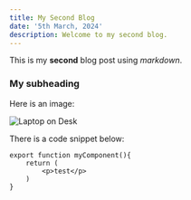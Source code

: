 ```yaml
---
title: My Second Blog
date: '5th March, 2024'
description: Welcome to my second blog.
---
```


This is my **second** blog post using _markdown_.

### My subheading

Here is an image:

![Laptop on Desk](/imgs/laptop.jpg)

There is a code snippet below:

```
export function myComponent(){
    return (
        <p>test</p>
    )
}
```
